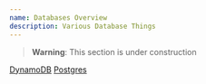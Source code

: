 ```yaml
---
name: Databases Overview
description: Various Database Things
---
```


> **Warning**: This section is under construction

[DynamoDB](/wiki/databases/dynamo/overview)
[Postgres](/wiki/databases/postgres/overview)
